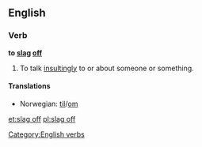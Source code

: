 ==English==

===Verb===
'''to [[slag]] [[off]]'''

# {{British|slang|transitive|idiomatic}} To talk [[insultingly]] to or about someone or something.

====Translations====
{{trans-top|to talk insultingly to or about someone or something}}
* Norwegian: {{t-|no|slenge dritt}} [[til#Norwegian|til]]/[[om#Norwegian|om]]
{{trans-mid}}
{{trans-bottom}}

[[Category:English verbs]]

[[et:slag off]]
[[pl:slag off]]